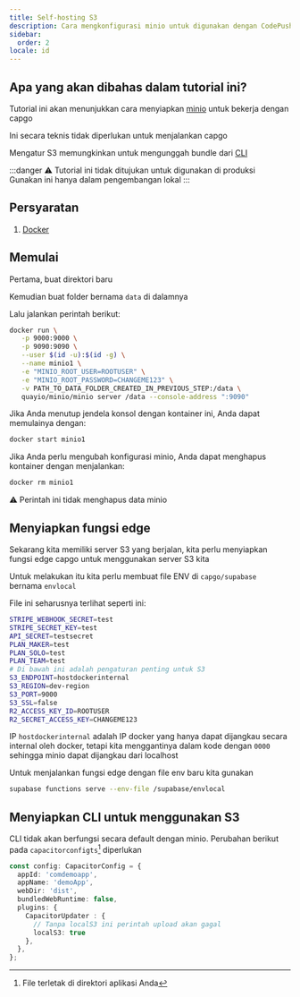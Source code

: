 ```yaml
---
title: Self-hosting S3
description: Cara mengkonfigurasi minio untuk digunakan dengan CodePushGo
sidebar:
  order: 2
locale: id
---
```


## Apa yang akan dibahas dalam tutorial ini?

Tutorial ini akan menunjukkan cara menyiapkan [minio](https://minio/) untuk bekerja dengan capgo

Ini secara teknis tidak diperlukan untuk menjalankan capgo

Mengatur S3 memungkinkan untuk mengunggah bundle dari [CLI](/docs/cli/commands/)

:::danger
⚠️ Tutorial ini tidak ditujukan untuk digunakan di produksi\
Gunakan ini hanya dalam pengembangan lokal
:::

## Persyaratan

1. [Docker](https://wwwdockercom/)

## Memulai

Pertama, buat direktori baru

Kemudian buat folder bernama `data` di dalamnya

Lalu jalankan perintah berikut:
```bash
docker run \
   -p 9000:9000 \
   -p 9090:9090 \
   --user $(id -u):$(id -g) \
   --name minio1 \
   -e "MINIO_ROOT_USER=ROOTUSER" \
   -e "MINIO_ROOT_PASSWORD=CHANGEME123" \
   -v PATH_TO_DATA_FOLDER_CREATED_IN_PREVIOUS_STEP:/data \
   quayio/minio/minio server /data --console-address ":9090"
```

Jika Anda menutup jendela konsol dengan kontainer ini, Anda dapat memulainya dengan:
```bash
docker start minio1
```

Jika Anda perlu mengubah konfigurasi minio, Anda dapat menghapus kontainer dengan menjalankan:
```bash
docker rm minio1
```
⚠️ Perintah ini tidak menghapus data minio

## Menyiapkan fungsi edge

Sekarang kita memiliki server S3 yang berjalan, kita perlu menyiapkan fungsi edge capgo untuk menggunakan server S3 kita

Untuk melakukan itu kita perlu membuat file ENV di `capgo/supabase` bernama `envlocal`

File ini seharusnya terlihat seperti ini:
```bash
STRIPE_WEBHOOK_SECRET=test
STRIPE_SECRET_KEY=test
API_SECRET=testsecret
PLAN_MAKER=test
PLAN_SOLO=test
PLAN_TEAM=test
# Di bawah ini adalah pengaturan penting untuk S3
S3_ENDPOINT=hostdockerinternal
S3_REGION=dev-region
S3_PORT=9000
S3_SSL=false
R2_ACCESS_KEY_ID=ROOTUSER
R2_SECRET_ACCESS_KEY=CHANGEME123
```

IP `hostdockerinternal` adalah IP docker yang hanya dapat dijangkau secara internal oleh docker, tetapi kita menggantinya dalam kode dengan `0000` sehingga minio dapat dijangkau dari localhost

Untuk menjalankan fungsi edge dengan file env baru kita gunakan
```bash
supabase functions serve --env-file /supabase/envlocal
```

## Menyiapkan CLI untuk menggunakan S3

CLI tidak akan berfungsi secara default dengan minio. Perubahan berikut pada `capacitorconfigts`[^1] diperlukan
```ts
const config: CapacitorConfig = {
  appId: 'comdemoapp',
  appName: 'demoApp',
  webDir: 'dist',
  bundledWebRuntime: false,
  plugins: {
    CapacitorUpdater : {
      // Tanpa localS3 ini perintah upload akan gagal
      localS3: true
    },
  },
};
```

[^1]: File terletak di direktori aplikasi Anda